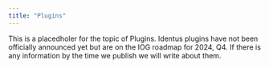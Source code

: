 ```yaml
---
title: "Plugins"
---
```


This is a placedholer for the topic of Plugins.  Identus plugins have not been officially announced yet but are on the IOG roadmap for 2024, Q4.  If there is any information by the time we publish we will write about them.